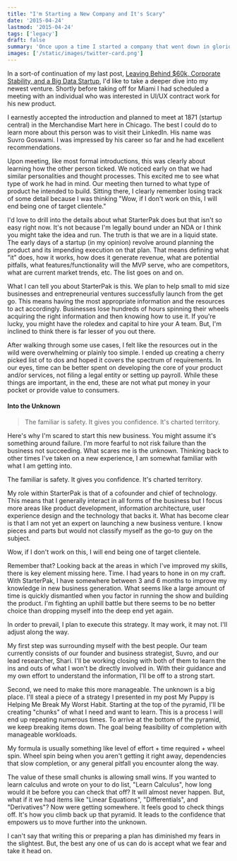 ```yaml
---
title: "I'm Starting a New Company and It's Scary"
date: '2015-04-24'
lastmod: '2015-04-24'
tags: ['legacy']
draft: false
summary: 'Once upon a time I started a company that went down in glorious flames.'
images: ['/static/images/twitter-card.png']
---
```


In a sort-of continuation of my last post, [Leaving Behind $60k, Corporate Stability, and a Big Data Startup](/blog/leaving-behind-60k-corporate-stability-and-a-big-data-startup), I'd like to take a deeper dive into my newest venture. Shortly before taking off for Miami I had scheduled a meeting with an individual who was interested in UI/UX contract work for his new product.

I earnestly accepted the introduction and planned to meet at 1871 (startup central) in the Merchandise Mart here in Chicago. The best I could do to learn more about this person was to visit their LinkedIn. His name was Suvro Goswami. I was impressed by his career so far and he had excellent recommendations.

Upon meeting, like most formal introductions, this was clearly about learning how the other person ticked. We noticed early on that we had similar personalities and thought processes. This excited me to see what type of work he had in mind. Our meeting then turned to what type of product he intended to build. Sitting there, I clearly remember losing track of some detail because I was thinking "Wow, if I don't work on this, I will end being one of target clientele."

I'd love to drill into the details about what StarterPak does but that isn't so easy right now. It's not because I'm legally bound under an NDA or I think you might take the idea and run. The truth is that we are in a liquid state. The early days of a startup (in my opinion) revolve around planning the product and its impending execution on that plan. That means defining what "it" does, how it works, how does it generate revenue, what are potential pitfalls, what features/functionality will the MVP serve, who are competitors, what are current market trends, etc. The list goes on and on.

What I can tell you about StarterPak is this. We plan to help small to mid size businesses and entrepreneurial ventures successfully launch from the get go. This means having the most appropriate information and the resources to act accordingly. Businesses lose hundreds of hours spinning their wheels acquiring the right information and then knowing how to use it. If you're lucky, you might have the roledex and capital to hire your A team. But, I'm inclined to think there is far lesser of you out there.

After walking through some use cases, I felt like the resources out in the wild were overwhelming or plainly too simple. I ended up creating a cherry picked list of to dos and hoped it covers the spectrum of requirements. In our eyes, time can be better spent on developing the core of your product and/or services, not filing a legal entity or setting up payroll. While these things are important, in the end, these are not what put money in your pocket or provide value to consumers.

#### Into the Unknown

> The familiar is safety. It gives you confidence. It's charted territory.

Here's why I'm scared to start this new business. You might assume it's something around failure. I'm more fearful to not risk failure than the business not succeeding. What scares me is the unknown. Thinking back to other times I've taken on a new experience, I am somewhat familiar with what I am getting into.

The familiar is safety. It gives you confidence. It's charted territory.

My role within StarterPak is that of a cofounder and chief of technology. This means that I generally interact in all forms of the business but I focus more areas like product development, information architecture, user experience design and the technology that backs it. What has become clear is that I am not yet an expert on launching a new business venture. I know pieces and parts but would not classify myself as the go-to guy on the subject.

Wow, if I don't work on this, I will end being one of target clientele.

Remember that? Looking back at the areas in which I've improved my skills, there is key element missing here. Time. I had years to hone in on my craft. With StarterPak, I have somewhere between 3 and 6 months to improve my knowledge in new business generation. What seems like a large amount of time is quickly dismantled when you factor in running the show and building the product. I'm fighting an uphill battle but there seems to be no better choice than dropping myself into the deep end yet again.

In order to prevail, I plan to execute this strategy. It may work, it may not. I'll adjust along the way.

My first step was surrounding myself with the best people. Our team currently consists of our founder and business strategist, Suvro, and our lead researcher, Shari. I'll be working closing with both of them to learn the ins and outs of what I won't be directly involved in. With their guidance and my own effort to understand the information, I'll be off to a strong start.

Second, we need to make this more manageable. The unknown is a big place. I'll steal a piece of a strategy I presented in my post My Puppy is Helping Me Break My Worst Habit. Starting at the top of the pyramid, I'll be creating "chunks" of what I need and want to learn. This is a process I will end up repeating numerous times. To arrive at the bottom of the pyramid, we keep breaking items down. The goal being feasibility of completion with manageable workloads.

My formula is usually something like level of effort + time required + wheel spin. Wheel spin being when you aren't getting it right away, dependencies that slow completion, or any general pitfall you encounter along the way.

The value of these small chunks is allowing small wins. If you wanted to learn calculus and wrote on your to do list, "Learn Calculus", how long would it be before you can check that off? It will almost never happen. But, what if it we had items like "Linear Equations", "Differentials", and "Derivatives"? Now were getting somewhere. It feels good to check things off. It's how you climb back up that pyramid. It leads to the confidence that empowers us to move further into the unknown.

I can't say that writing this or preparing a plan has diminished my fears in the slightest. But, the best any one of us can do is accept what we fear and take it head on.
